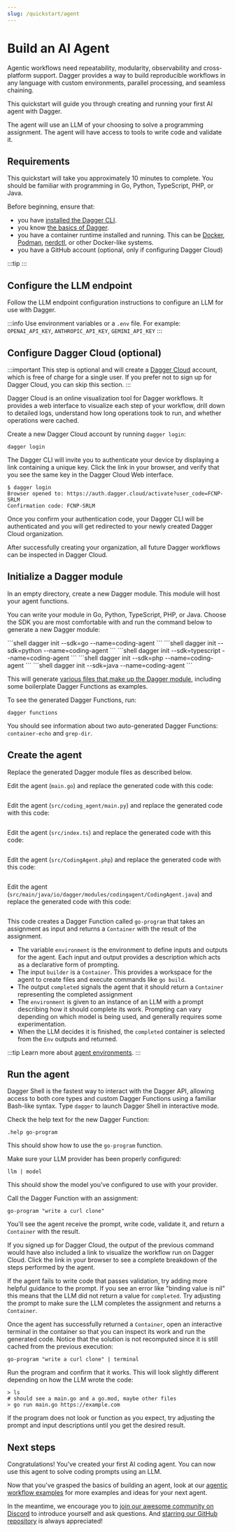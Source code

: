 ```yaml
---
slug: /quickstart/agent
---
```


# Build an AI Agent

Agentic workflows need repeatability, modularity, observability and cross-platform support. Dagger provides a way to build reproducible workflows in any language with custom environments, parallel processing, and seamless chaining.

This quickstart will guide you through creating and running your first AI agent with Dagger.

The agent will use an LLM of your choosing to solve a programming assignment. The agent will have access to tools to write code and validate it.

## Requirements

This quickstart will take you approximately 10 minutes to complete. You should be familiar with programming in Go, Python,  TypeScript, PHP, or Java.

Before beginning, ensure that:
- you have [installed the Dagger CLI](../../installation.mdx).
- you know [the basics of Dagger](../core-concepts/index.mdx).
- you have a container runtime installed and running. This can be [Docker](https://docs.docker.com/engine/install/), [Podman](https://podman.io/docs/installation), [nerdctl](https://github.com/containerd/nerdctl), or other Docker-like systems.
- you have a GitHub account (optional, only if configuring Dagger Cloud)

:::tip
<PartialIde />
:::

## Configure the LLM endpoint

Follow the LLM endpoint configuration instructions to configure an LLM for use with Dagger.

:::info
Use environment variables or a `.env` file.
For example: `OPENAI_API_KEY`, `ANTHROPIC_API_KEY`, `GEMINI_API_KEY`
:::

## Configure Dagger Cloud (optional)

:::important
This step is optional and will create a [Dagger Cloud](https://dagger.io/cloud) account, which is free of charge for a single user. If you prefer not to sign up for Dagger Cloud, you can skip this section.
:::

Dagger Cloud is an online visualization tool for Dagger workflows. It provides a web interface to visualize each step of your workflow, drill down to detailed logs, understand how long operations took to run, and whether operations were cached.

Create a new Dagger Cloud account by running `dagger login`:

```shell
dagger login
```

The Dagger CLI will invite you to authenticate your device by displaying a link containing a unique key. Click the link in your browser, and verify that you see the same key in the Dagger Cloud Web interface.

```shell
$ dagger login
Browser opened to: https://auth.dagger.cloud/activate?user_code=FCNP-SRLM
Confirmation code: FCNP-SRLM
```

Once you confirm your authentication code, your Dagger CLI will be authenticated and you will get redirected to your newly created Dagger Cloud organization.

After successfully creating your organization, all future Dagger workflows can be inspected in Dagger Cloud.

## Initialize a Dagger module

In an empty directory, create a new Dagger module. This module will host your agent functions.

You can write your module in Go, Python, TypeScript, PHP, or Java. Choose the SDK you are most comfortable with and run the command below to generate a new Dagger module:

<Tabs groupId="language" queryString="sdk">
<TabItem value="go" label="Go">
```shell
dagger init --sdk=go --name=coding-agent
```
</TabItem>
<TabItem value="python" label="Python">
```shell
dagger init --sdk=python --name=coding-agent
```
</TabItem>
<TabItem value="typescript" label="TypeScript">
```shell
dagger init --sdk=typescript --name=coding-agent
```
</TabItem>
<TabItem value="php" label="PHP">
```shell
dagger init --sdk=php --name=coding-agent
```
</TabItem>
<TabItem value="java" label="Java">
```shell
dagger init --sdk=java --name=coding-agent
```
</TabItem>
</Tabs>

This will generate [various files that make up the Dagger module](../../extending/module-structure.mdx), including some boilerplate Dagger Functions as examples.

To see the generated Dagger Functions, run:

```shell
dagger functions
```

You should see information about two auto-generated Dagger Functions: `container-echo` and `grep-dir`.


## Create the agent

Replace the generated Dagger module files as described below.

<Tabs groupId="language" queryString="sdk">
<TabItem value="go" label="Go">

Edit the agent (`main.go`) and replace the generated code with this code:

```go file=./snippets/part1/go/main.go
```

</TabItem>
<TabItem value="python" label="Python">

Edit the agent (`src/coding_agent/main.py`) and replace the generated code with this code:

```python file=./snippets/part1/python/src/coding_agent/main.py
```

</TabItem>
<TabItem value="typescript" label="TypeScript">

Edit the agent (`src/index.ts`) and replace the generated code with this code:

```typescript file=./snippets/part1/typescript/src/index.ts
```

</TabItem>
<TabItem value="php" label="PHP">

Edit the agent (`src/CodingAgent.php`) and replace the generated code with this code:

```php file=./snippets/part1/php/src/CodingAgent.php
```

</TabItem>
<TabItem value="java" label="Java">

Edit the agent (`src/main/java/io/dagger/modules/codingagent/CodingAgent.java`) and replace the generated code with this code:

```java file=./snippets/part1/java/src/main/java/io/dagger/modules/codingagent/CodingAgent.java
```

</TabItem>
</Tabs>

This code creates a Dagger Function called `go-program` that takes an assignment as input and returns a `Container` with the result of the assignment.

- The variable `environment` is the environment to define inputs and outputs for the agent. Each input and output provides a description which acts as a declarative form of prompting.
- The input `builder` is a `Container`. This provides a workspace for the agent to create files and execute commands like `go build`.
- The output `completed` signals the agent that it should return a `Container` representing the completed assignment
- The `environment` is given to an instance of an LLM with a prompt describing how it should complete its work. Prompting can vary depending on which model is being used, and generally requires some experimentation.
- When the LLM decides it is finished, the `completed` container is selected from the `Env` outputs and returned.

:::tip
Learn more about [agent environments](../../extending/llm#environments).
:::

## Run the agent

Dagger Shell is the fastest way to interact with the Dagger API, allowing access to both core types and custom Dagger Functions using a familiar Bash-like syntax. Type `dagger` to launch Dagger Shell in interactive mode.

Check the help text for the new Dagger Function:

```shell
.help go-program
```

This should show how to use the `go-program` function.

Make sure your LLM provider has been properly configured:

```shell
llm | model
```

This should show the model you've configured to use with your provider.

Call the Dagger Function with an assignment:

```shell
go-program "write a curl clone"
```

You'll see the agent receive the prompt, write code, validate it, and return a `Container` with the result.

If you signed up for Dagger Cloud, the output of the previous command would have also included a link to visualize the workflow run on Dagger Cloud. Click the link in your browser to see a complete breakdown of the steps performed by the agent.

If the agent fails to write code that passes validation, try adding more helpful guidance to the prompt. If you see an error like "binding value is nil" this means that the LLM did not return a value for `completed`. Try adjusting the prompt to make sure the LLM completes the assignment and returns a `Container`.

Once the agent has successfully returned a `Container`, open an interactive terminal in the container so that you can inspect its work and run the generated code. Notice that the solution is not recomputed since it is still cached from the previous execution:

```shell
go-program "write a curl clone" | terminal
```


Run the program and confirm that it works. This will look slightly different depending on how the LLM wrote the code:

```shell
> ls
# should see a main.go and a go.mod, maybe other files
> go run main.go https://example.com
```

If the program does not look or function as you expect, try adjusting the prompt and input descriptions until you get the desired result.

## Next steps

Congratulations! You've created your first AI coding agent. You can now use this agent to solve coding prompts using an LLM.

Now that you've grasped the basics of building an agent, look at our [agentic workflow examples](../../examples/index.mdx) for more examples and ideas for your next agent.

In the meantime, we encourage you to [join our awesome community on Discord](https://discord.gg/dagger-io) to introduce yourself and ask questions. And [starring our GitHub repository](https://github.com/dagger/dagger) is always appreciated!
